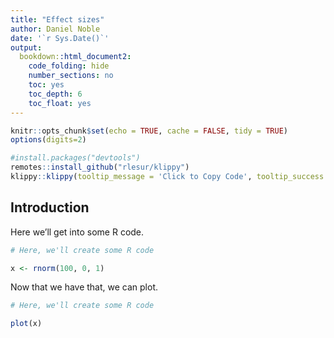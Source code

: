 ```yaml
---
title: "Effect sizes"
author: Daniel Noble
date: '`r Sys.Date()`'
output:
  bookdown::html_document2:
    code_folding: hide
    number_sections: no
    toc: yes
    toc_depth: 6
    toc_float: yes
---
```

```r
knitr::opts_chunk$set(echo = TRUE, cache = FALSE, tidy = TRUE)
options(digits=2)
```

```r
#install.packages("devtools")
remotes::install_github("rlesur/klippy")
klippy::klippy(tooltip_message = 'Click to Copy Code', tooltip_success = 'Done', position = 'right', color = "red")
```

## Introduction

Here we'll get into some R code.

```r
# Here, we'll create some R code

x <- rnorm(100, 0, 1)

```

Now that we have that, we can plot.

```r
# Here, we'll create some R code

plot(x)

```

